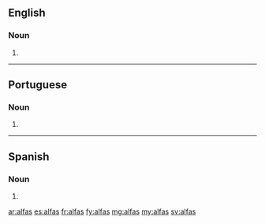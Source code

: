 ==English==

===Noun===
{{head|en}}

# {{plural of|alfa}}

----

==Portuguese==

===Noun===
{{head|pt}} {{f}}

# {{plural of|alfa|lang=pt}}

----

==Spanish==

===Noun===
{{head|es|noun form|g=f-p}}

# {{plural of|alfa|lang=es|nocat=1}}

[[ar:alfas]]
[[es:alfas]]
[[fr:alfas]]
[[fy:alfas]]
[[mg:alfas]]
[[my:alfas]]
[[sv:alfas]]